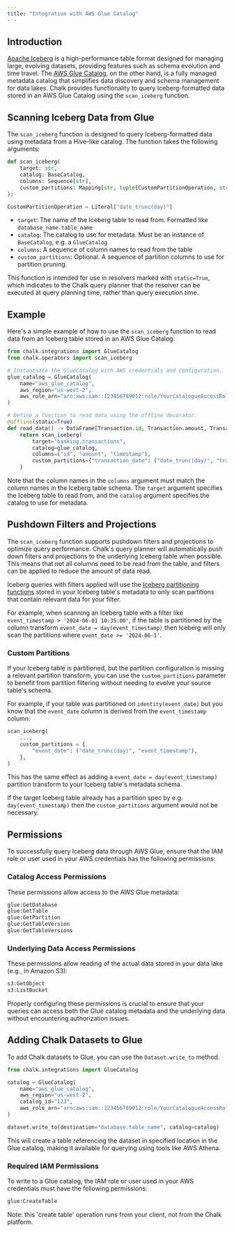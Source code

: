 ```yaml
---
title: "Integration with AWS Glue Catalog"
---
```


## Introduction

[Apache Iceberg](https://iceberg.apache.org/) is a high-performance table format designed for managing large,
evolving datasets, providing features such as schema evolution and time travel.
The [AWS Glue Catalog](https://docs.aws.amazon.com/glue/latest/dg/catalog-and-crawler.html),
on the other hand, is a fully managed metadata catalog that simplifies data discovery and schema management for data
lakes. Chalk provides functionality to query Iceberg-formatted data stored in an AWS Glue Catalog using the `scan_iceberg` function.

## Scanning Iceberg Data from Glue

The `scan_iceberg` function is designed to query Iceberg-formatted data using metadata from a Hive-like catalog. The function takes the following arguments:

```python
def scan_iceberg(
    target: str,
    catalog: BaseCatalog,
    columns: Sequence[str],
    custom_partitions: Mapping[str, tuple[CustomPartitionOperation, str]] = {}
):

CustomPartitionOperation = Literal["date_trunc(day)"]
```

- `target`: The name of the Iceberg table to read from. Formatted like `database_name.table_name`
- `catalog`: The catalog to use for metadata. Must be an instance of `BaseCatalog`, e.g. a `GlueCatalog`
- `columns`: A sequence of column names to read from the table
- `custom_partitions`: Optional. A sequence of partition columns to use for partition pruning.

This function is intended for use in resolvers marked with `static=True`, which indicates to the Chalk query planner
that the resolver can be executed at query planning time, rather than query execution time.

## Example

Here's a simple example of how to use the `scan_iceberg` function to read data from an Iceberg table stored in an AWS Glue Catalog:

```python
from chalk.integrations import GlueCatalog
from chalk.operators import scan_iceberg

# Instantiate the GlueCatalog with AWS credentials and configuration.
glue_catalog = GlueCatalog(
    name="aws_glue_catalog",
    aws_region="us-west-2",
    aws_role_arn="arn:aws:iam::123456789012:role/YourCatalogueAccessRole",
)

# Define a function to read data using the offline decorator.
@offline(static=True)
def read_data() -> DataFrame[Transaction.id, Transaction.amount, Transaction.timestamp]:
    return scan_iceberg(
        target="banking.transactions",
        catalog=glue_catalog,
        columns=("id", "amount", "timestamp"),
        custom_partitions={"transaction_date": ("date_trunc(day)", "transaction_timestamp")},
    )
```

Note that the column names in the `columns` argument must match the column names in the Iceberg table schema.
The `target` argument specifies the Iceberg table to read from, and the `catalog` argument specifies the catalog to use for metadata.

## Pushdown Filters and Projections

The `scan_iceberg` function supports pushdown filters and projections to optimize query performance.
Chalk's query planner will automatically push down filters and projections to the underlying Iceberg table when possible.
This means that not all columns need to be read from the table, and filters can be applied to reduce the amount of data read.

Iceberg queries with filters applied will use the [Iceberg partitioning functions](https://iceberg.apache.org/docs/1.8.1/partitioning/)
stored in your Iceberg table's metadata to only scan partitions that contain relevant data for your filter.

For example, when scanning an Iceberg table with a filter like `event_timestamp > '2024-06-01 10:35:00'`, if the table is partitioned
by the column transform `event_date = day(event_timestamp)` then Iceberg will only scan the partitions where `event_date >= '2024-06-1'`.

### Custom Partitions

If your Iceberg table is partitioned, but the partition configuration is missing a relevant partition transform, you can use the
`custom_partitions` parameter to benefit from partition filtering without needing to evolve your source table's schema.

For example, if your table was partitioned on `identity(event_date)` but you know that the `event_date` column is derived from
the `event_timestamp` column:

```python
scan_iceberg(
    ...,
    custom_partitions = {
        "event_date": ("date_trunc(day)", "event_timestamp"),
    },
)
```

This has the same effect as adding a `event_date = day(event_timestamp)` partition transform to your Iceberg table's metadata schema.

If the target Iceberg table already has a partition spec by e.g. `day(event_timestamp)` then the `custom_partitions` argument would not be necessary.

## Permissions

To successfully query Iceberg data through AWS Glue, ensure that the IAM role or user used in your AWS credentials has the following permissions:

### Catalog Access Permissions

These permissions allow access to the AWS Glue metadata:

```txt
glue:GetDatabase
glue:GetTable
glue:GetPartition
glue:GetTableVersion
glue:GetTableVersions
```

### Underlying Data Access Permissions

These permissions allow reading of the actual data stored in your data lake (e.g., in Amazon S3):

```txt
s3:GetObject
s3:ListBucket
```

Properly configuring these permissions is crucial to ensure that your queries can access both the Glue
catalog metadata and the underlying data without encountering authorization issues.

## Adding Chalk Datasets to Glue

To add Chalk datasets to Glue, you can use the `Dataset.write_to` method.

```python
from chalk.integrations import GlueCatalog

catalog = GlueCatalog(
    name="aws_glue_catalog",
    aws_region="us-west-2",
    catalog_id="123",
    aws_role_arn="arn:aws:iam::123456789012:role/YourCatalogueAccessRole",
)

dataset.write_to(destination="database.table_name", catalog=catalog)
```

This will create a table referencing the dataset in specified location in the Glue catalog, making it available for querying
using tools like AWS Athena.

### Required IAM Permissions

To write to a Glue catalog, the IAM role or user used in your AWS credentials must have the following permissions:

```txt
glue:CreateTable
```

Note: this 'create table' operation runs from your client, not from the Chalk platform.
